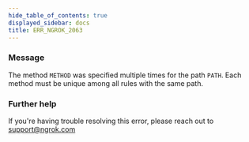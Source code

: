 ```yaml
---
hide_table_of_contents: true
displayed_sidebar: docs
title: ERR_NGROK_2063
---
```


### Message

The method `METHOD` was specified multiple times for the path `PATH`. Each method must be unique among all rules with the same path.

### Further help

If you're having trouble resolving this error, please reach out to [support@ngrok.com](mailto:support@ngrok.com?subject=Help%20with%20ERR_NGROK_2063)
